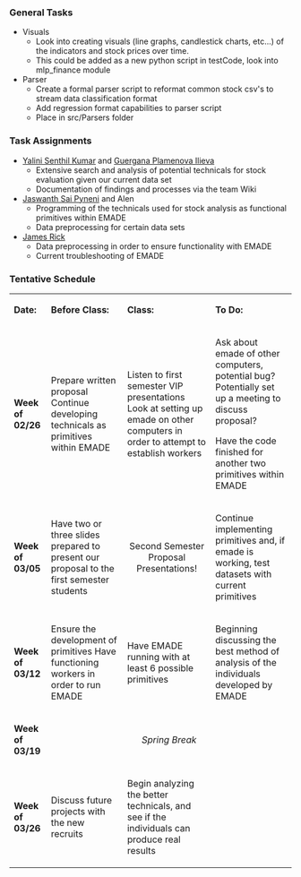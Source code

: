 === General Tasks ===
* Visuals
** Look into creating visuals (line graphs, candlestick charts, etc...) of the indicators and stock prices over time.
** This could be added as a new python script in testCode, look into mlp_finance module
* Parser
** Create a formal parser script to reformat common stock csv's to stream data classification format
** Add regression format capabilities to parser script
** Place in src/Parsers folder

=== Task Assignments ===
* [[Yalini Senthil Kumar]] and [[Guergana Plamenova Ilieva]]
** Extensive search and analysis of potential technicals for stock evaluation given our current data set
** Documentation of findings and processes via the team Wiki
* [[Jaswanth Sai Pyneni]] and Alen
** Programming of the technicals used for stock analysis as functional primitives within EMADE
** Data preprocessing for certain data sets
* [[User:Jrick6|James Rick]]
** Data preprocessing in order to ensure functionality with EMADE
** Current troubleshooting of EMADE

=== Tentative Schedule ===
{| class="wikitable"
|'''Date:'''
|'''Before Class:'''
|'''Class:'''
|'''To Do:'''
|-
|'''Week of 02/26'''
|Prepare written proposal
Continue developing technicals as primitives within EMADE
|Listen to first semester VIP presentations
Look at setting up emade on other computers in order to attempt to establish workers
|Ask about emade of other computers, potential bug?
Potentially set up a meeting to discuss proposal?

Have the code finished for another two primitives within EMADE
|-
|'''Week of 03/05'''
|Have two or three slides prepared to present our proposal to the first semester students
|<center>Second Semester Proposal Presentations!</center>
|Continue implementing primitives and, if emade is working, test datasets with current primitives
|-
|'''Week of 03/12'''
|Ensure the development of primitives
Have functioning workers in order to run EMADE
|Have EMADE running with at least 6 possible primitives
|Beginning discussing the best method of analysis of the individuals developed by EMADE
|-
|'''Week of 03/19'''
| colspan="3" |<center>''Spring Break''</center>
|-
|'''Week of 03/26'''
|Discuss future projects with the new recruits
|Begin analyzing the better technicals, and see if the individuals can produce real results
|
|}